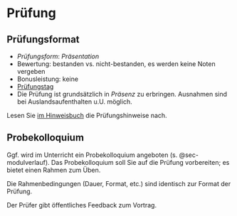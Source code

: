 # Prüfung 


## Prüfungsformat

- *Prüfungsform*: *Präsentation*
- Bewertung: bestanden vs. nicht-bestanden, es werden keine Noten vergeben
- Bonusleistung: keine
- [Prüfungstag](#prüfungstag)
- Die Prüfung ist grundsätzlich in *Präsenz* zu erbringen. Ausnahmen sind bei Auslandsaufenthalten u.U. möglich.

Lesen Sie [im Hinweisbuch](https://hinweisbuch.netlify.app/hinweise-pruefung-praesentation-frame) die Prüfungshinweise nach.



## Probekolloquium

Ggf. wird im Unterricht ein Probekolloquium angeboten (s. @sec-modulverlauf).
Das Probekolloquium soll Sie auf die Prüfung vorbereiten; es bietet einen Rahmen zum Üben.

Die Rahmenbedingungen (Dauer, Format, etc.) sind identisch zur Format der Prüfung.

Der Prüfer gibt öffentliches Feedback zum Vortrag.





